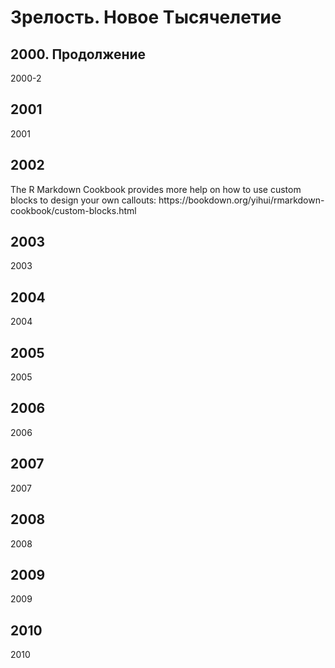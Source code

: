 # Зрелость. Новое Тысячелетие {#blocks}  

## 2000. Продолжение {#2000-2}

2000-2

## 2001

2001 

## 2002

The R Markdown Cookbook provides more help on how to use custom blocks to design your own callouts: https://bookdown.org/yihui/rmarkdown-cookbook/custom-blocks.html

## 2003

2003

## 2004

2004

## 2005

2005

## 2006

2006

## 2007

2007

## 2008

2008

## 2009

2009

## 2010

2010
